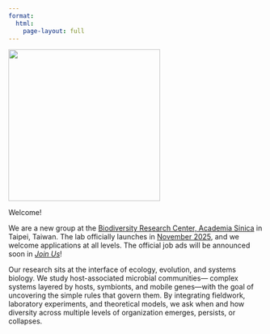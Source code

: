 ```yaml
---
format:
  html:
    page-layout: full
---
```


::: {.grid}

::: {.g-col-12 .g-col-md-4}
![](images/index/logo.png){fig-alt="" width="300"}
:::

::: {.g-col-12 .g-col-md-8}
Welcome!

We are a new group at the [Biodiversity Research Center, Academia Sinica](https://www.biodiv.tw/) in Taipei, Taiwan. The lab officially launches in <u>November 2025</u>, and we welcome applications at all levels. The official job ads will be announced soon in [*Join Us*](join.qmd)!

Our research sits at the interface of ecology, evolution, and systems biology. We study host-associated microbial communities— complex systems layered by hosts, symbionts, and mobile genes—with the goal of uncovering the simple rules that govern them. By integrating fieldwork, laboratory experiments, and theoretical models, we ask when and how diversity across multiple levels of organization emerges, persists, or collapses.
:::

:::

